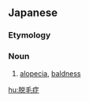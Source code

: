 ==Japanese==
{{ja-kanjitab|だつ|もう|しょう|yomi=on}}

===Etymology===
{{suffix|脱毛|症|lt1=hair loss|t2=illness|lang=ja|sort=たつもうしょう'}}

===Noun===
{{ja-noun|だつもうしょう}}
# [[alopecia]], [[baldness]]

[[hu:脱毛症]]